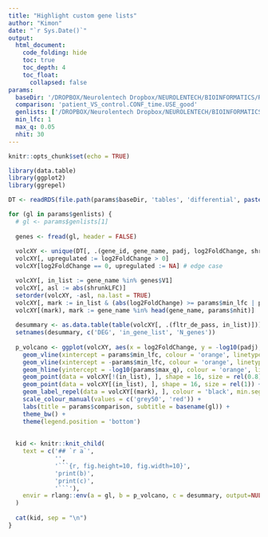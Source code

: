 ```yaml
---
title: "Highlight custom gene lists"
author: "Kimon"
date: "`r Sys.Date()`"
output: 
  html_document:
    code_folding: hide
    toc: true
    toc_depth: 4
    toc_float:
      collapsed: false
params:
  baseDir: '/DROPBOX/Neurolentech Dropbox/NEUROLENTECH/BIOINFORMATICS/RNA_sequencing/Differential_Analyses/tess.2024_2.patients_vs_controls.w6_vs_w3'
  comparison: 'patient_VS_control.CONF_time.USE_good'
  genlists: ['/DROPBOX/Neurolentech Dropbox/NEUROLENTECH/BIOINFORMATICS/REFERENCES/custom_genesets/autism.sfari_long.genelist.txt', '/DROPBOX/Neurolentech Dropbox/NEUROLENTECH/BIOINFORMATICS/REFERENCES/custom_genesets/epilepsy.all_uniq.genelist.txt']
  min_lfc: 1
  max_q: 0.05
  nhit: 30
---
```


```r
knitr::opts_chunk$set(echo = TRUE)

library(data.table)
library(ggplot2)
library(ggrepel)
```


```r
DT <- readRDS(file.path(params$baseDir, 'tables', 'differential', paste0(params$comparison, '.diffex_extra.RDS')))

for (gl in params$genlists) {
  # gl <- params$genlists[1]
  
  genes <- fread(gl, header = FALSE)
  
  volcXY <- unique(DT[, .(gene_id, gene_name, padj, log2FoldChange, shrunkLFC, fltr_abund_pass, fltr_de_pass, fltr_pass, mark)])
  volcXY[, upregulated := log2FoldChange > 0]
  volcXY[log2FoldChange == 0, upregulated := NA] # edge case

  volcXY[, in_list := gene_name %in% genes$V1]
  volcXY[, asl := abs(shrunkLFC)]
  setorder(volcXY, -asl, na.last = TRUE)
  volcXY[, mark := in_list & (abs(log2FoldChange) >= params$min_lfc | padj < params$max_q)]
  volcXY[(mark), mark := gene_name %in% head(gene_name, params$nhit)]
  
  desummary <- as.data.table(table(volcXY[, .(fltr_de_pass, in_list)]))
  setnames(desummary, c('DEG', 'in_gene_list', 'N_genes'))
  
  p_volcano <- ggplot(volcXY, aes(x = log2FoldChange, y = -log10(padj), colour = in_list, label = gene_name)) +
    geom_vline(xintercept = params$min_lfc, colour = 'orange', linetype = 'dashed' ) +
    geom_vline(xintercept = -params$min_lfc, colour = 'orange', linetype = 'dashed' ) +
    geom_hline(yintercept = -log10(params$max_q), colour = 'orange', linetype = 'dashed' ) +
    geom_point(data = volcXY[!(in_list), ], shape = 16, size = rel(0.8), alpha = 0.7) +
    geom_point(data = volcXY[(in_list), ], shape = 16, size = rel(1)) +
    geom_label_repel(data = volcXY[(mark), ], colour = 'black', min.segment.length = 0, segment.size = 0.3, size = rel(2.5), force = 2, force_pull = 0.001, max.overlaps = 100) +
    scale_colour_manual(values = c('grey50', 'red')) +
    labs(title = params$comparison, subtitle = basename(gl)) +
    theme_bw() +
    theme(legend.position = 'bottom')
  
  
  kid <- knitr::knit_child(
    text = c('## `r a`',
             '',
             '```{r, fig.height=10, fig.width=10}',
             'print(b)',
             'print(c)',
             '```'),
    envir = rlang::env(a = gl, b = p_volcano, c = desummary, output=NULL, quiet = TRUE)
  )
  
  cat(kid, sep = "\n")
}
```



